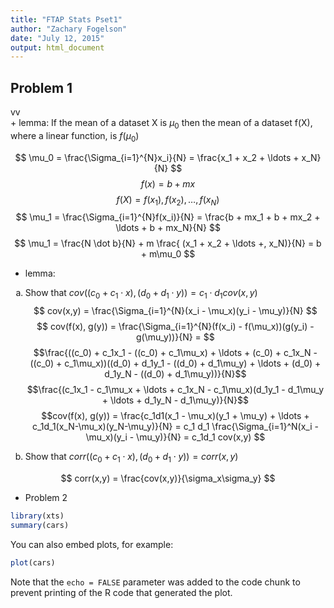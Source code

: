 ```yaml
---
title: "FTAP Stats Pset1"
author: "Zachary Fogelson"
date: "July 12, 2015"
output: html_document
---
```


## Problem 1
vv  
  + lemma: If the mean of a dataset X is $\mu_0$ then the mean of a dataset f(X), where a linear function, is $f(\mu_0)$
  
  $$ \mu_0 = \frac{\Sigma_{i=1}^{N}x_i}{N} = \frac{x_1 + x_2 + \ldots + x_N}{N} $$
  $$ f(x) = b + mx $$
  $$ f(X) = f(x_1), f(x_2), \ldots, f(x_N)$$
  $$ \mu_1 = \frac{\Sigma_{i=1}^{N}f(x_i)}{N} = \frac{b + mx_1  + b + mx_2 + \ldots + b + mx_N}{N} $$
  $$ \mu_1 = \frac{N \dot b}{N} + m \frac{ (x_1  + x_2 + \ldots +, x_N)}{N} = b + m\mu_0 $$
  
  + lemma: 

  a. Show that $cov((c_0 + c_1 \cdot x), (d_0 + d_1 \cdot y)) = c_1 \cdot d_1 cov(x,y)$
  $$ cov(x,y) = \frac{\Sigma_{i=1}^{N}(x_i - \mu_x)(y_i - \mu_y)}{N} $$
  $$ cov(f(x), g(y)) = \frac{\Sigma_{i=1}^{N}(f(x_i) - f(\mu_x))(g(y_i) - g(\mu_y))}{N} = $$
  $$\frac{((c_0) + c_1x_1 - ((c_0) + c_1\mu_x)  + \ldots + (c_0) + c_1x_N - ((c_0) + c_1\mu_x))((d_0) + d_1y_1 - ((d_0) + d_1\mu_y)  + \ldots + (d_0) + d_1y_N - ((d_0) + d_1\mu_y))}{N}$$
  $$\frac{(c_1x_1 - c_1\mu_x  + \ldots + c_1x_N - c_1\mu_x)(d_1y_1 - d_1\mu_y  + \ldots + d_1y_N - d_1\mu_y)}{N}$$
  $$cov(f(x), g(y)) = \frac{c_1d1(x_1 - \mu_x)(y_1 + \mu_y) + \ldots + c_1d_1(x_N-\mu_x)(y_N-\mu_y)}{N} = c_1 d_1 \frac{\Sigma_{i=1}^N(x_i - \mu_x)(y_i - \mu_y)}{N} = c_1d_1 cov(x,y) $$
  
  
  b. Show that $corr((c_0 + c_1 \cdot x), (d_0 + d_1 \cdot y)) = corr(x,y)$

  $$ corr(x,y) = \frac{cov(x,y)}{\sigma_x\sigma_y} $$


* Problem 2

```r
library(xts)
summary(cars)
```

You can also embed plots, for example:

```r
plot(cars)
```

Note that the `echo = FALSE` parameter was added to the code chunk to prevent printing of the R code that generated the plot.
